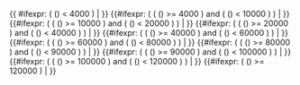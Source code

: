 {{      #ifexpr:   ( ({{{1|1}}}) < 4000 )                                                   | {{Homologene2PDBe/part1|{{{1}}}}} }}<!-- 
-->{{#ifexpr: ( ( ({{{1|1}}}) >=     4000 ) and ( ({{{1|1}}}) <  10000 ) )  | {{Homologene2PDBe/part2|{{{1}}}}} }}<!--  
-->{{#ifexpr: ( ( ({{{1|1}}}) >=   10000 ) and ( ({{{1|1}}}) <   20000 ) ) | {{Homologene2PDBe/part3|{{{1}}}}} }}<!--  
-->{{#ifexpr: ( ( ({{{1|1}}}) >=   20000 ) and ( ({{{1|1}}}) <   40000 ) ) | {{Homologene2PDBe/part4|{{{1}}}}} }}<!--  
-->{{#ifexpr: ( ( ({{{1|1}}}) >=   40000 ) and ( ({{{1|1}}}) <   60000 ) ) | {{Homologene2PDBe/part5|{{{1}}}}} }}<!--  
-->{{#ifexpr: ( ( ({{{1|1}}}) >=   60000 ) and ( ({{{1|1}}}) <   80000 ) ) | {{Homologene2PDBe/part6|{{{1}}}}} }}<!--  
-->{{#ifexpr: ( ( ({{{1|1}}}) >=   80000 ) and ( ({{{1|1}}}) <   90000 ) ) | {{Homologene2PDBe/part7|{{{1}}}}} }}<!--  
-->{{#ifexpr: ( ( ({{{1|1}}}) >=   90000 ) and ( ({{{1|1}}}) < 100000 ) ) | {{Homologene2PDBe/part8|{{{1}}}}} }}<!--  
-->{{#ifexpr: ( ( ({{{1|1}}}) >= 100000 ) and ( ({{{1|1}}}) < 120000 ) ) | {{Homologene2PDBe/part9|{{{1}}}}} }}<!--  
-->{{#ifexpr:   ( ({{{1|1}}}) >= 120000 )                                             | {{Homologene2PDBe/part10|{{{1}}}}} }}<!-- 
--><noinclude>{{documentation}}<!-- please add category and language links to the /doc sub-page, not here --></noinclude>